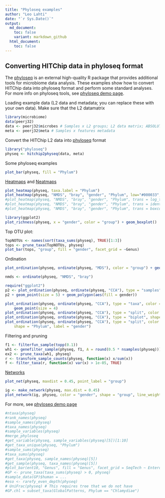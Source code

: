 ```yaml
---
title: "Phyloseq examples"
author: "Leo Lahti"
date: "`r Sys.Date()`"
output:
  md_document:
    toc: false
    variant: markdown_github
  html_document:
    toc: false
---
```

<!--
  %\VignetteEngine{knitr::rmarkdown}
  %\VignetteIndexEntry{Project Template}
  %\usepackage[utf8]{inputenc}
-->


## Converting HITChip data in phyloseq format

The [phyloseq](https://github.com/joey711/phyloseq) is an external high-quality R package that provides additional tools for microbiome data analysis. These examples show how to convert HITChip data into phyloseq format and perform some standard analyses. For more info on phyloseq tools, see [phyloseq demo page](http://joey711.github.io/phyloseq-demo/).

Loading example data (L2 data and metadata; you can replace these with your own data). Make sure that the L2 datamatrix

```r
library(microbiome)
data(peerj32)
data <- peerj32$microbes # Samples x L2 groups; L2 data matrix; ABSOLUTE scale, not log10
meta <- peerj32$meta # Samples x features metadata
```

Convert the HITChip L2 data into [phyloseq](https://github.com/joey711/phyloseq) format

```r
library("phyloseq")
physeq <- hitchip2physeq(data, meta)
```

Some phyloseq examples

```r
plot_bar(physeq, fill = "Phylum")
```

[Heatmaps](http://joey711.github.io/phyloseq/plot_heatmap-examples) and [Neatmaps](http://www.biomedcentral.com/1471-2105/11/45)

```r
plot_heatmap(physeq, taxa.label = "Phylum")
plot_heatmap(physeq, "NMDS", "bray", "gender", "Phylum", low="#000033", high="#FF3300", na.value="white")
#plot_heatmap(physeq, "NMDS", "bray", "gender", "Phylum", trans = log_trans(10))
#plot_heatmap(physeq, "NMDS", "bray", "gender", "Phylum", trans = identity_trans())
#plot_heatmap(physeq, "NMDS", "bray", "gender", "Phylum", trans = boxcox_trans(0.15))
```

```r
library(ggplot2)
plot_richness(physeq, x = "gender", color = "group") + geom_boxplot()
```

Top OTU plot:

```r
TopNOTUs <- names(sort(taxa_sums(physeq), TRUE)[1:3])
tops <- prune_taxa(TopNOTUs, physeq)
plot_bar(tops, "group", fill = "gender", facet_grid = ~Genus)
```

Ordination

```r
plot_ordination(physeq, ordinate(physeq, "MDS"), color = "group") + geom_point(size = 5)

nmds <- ordinate(physeq, "NMDS", "bray")

require("ggplot2")
p2 <- plot_ordination(physeq, ordinate(physeq, "CCA"), type = "samples", color = "gender")
p2 + geom_point(size = 5) + geom_polygon(aes(fill = gender))

plot_ordination(physeq, ordinate(physeq, "CCA"), type = "taxa", color = "Phylum") + 
    geom_point(size = 4)
plot_ordination(physeq, ordinate(physeq, "CCA"), type = "split", color = "gender")
plot_ordination(physeq, ordinate(physeq, "CCA"), type = "biplot", shape = "Phylum")
plot_ordination(physeq, ordinate(physeq, "CCA"), type = "split", color = "gender", 
    shape = "Phylum", label = "gender")
```

Filtering and pruning

```r
f1 <- filterfun_sample(topp(0.1))
wh1 <- genefilter_sample(physeq, f1, A = round(0.5 * nsamples(physeq)))
ex2 <- prune_taxa(wh1, physeq)
r <- transform_sample_counts(physeq, function(x) x/sum(x))
f <- filter_taxa(r, function(x) var(x) > 1e-05, TRUE)
```

[Networks](http://joey711.github.io/phyloseq/plot_network-examples)

```r
plot_net(physeq, maxdist = 0.45, point_label = "group")

ig <- make_network(physeq, max.dist = 0.45)
plot_network(ig, physeq, color = "gender", shape = "group", line_weight = 0.4, label = NULL)
```

For more, see [phyloseq demo page](http://joey711.github.io/phyloseq-demo/phyloseq-demo.html)

```r
#ntaxa(physeq)
#rank_names(physeq)
#sample_names(physeq)
#taxa_names(physeq)
#sample_variables(physeq)
#merge_phyloseq
#get_variable(physeq, sample_variables(physeq)[5])[1:10]
#get_taxa_unique(physeq, "Phylum")
#sample_sums(physeq)
#taxa_sums(physeq)
#get_taxa(physeq, sample_names(physeq)[5])
#get_sample(physeq, taxa_names(physeq)[5])
#plot_bar(ent10, "Genus", fill = "Genus", facet_grid = SeqTech ~ Enterotype)
#GP <- prune_taxa(taxa_sums(physeq) > 0, physeq)
#sample_data(GP)$human = ...
#eso <- rarefy_even_depth(physeq)
# UniFrac(physeq) # This requires tree that we do not have
#GP.chl = subset_taxa(GlobalPatterns, Phylum == "Chlamydiae")
```
